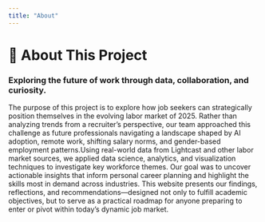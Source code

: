 ```yaml
---
title: "About"
---
```

# 👥 About This Project
### Exploring the future of work through data, collaboration, and curiosity.

The purpose of this project is to explore how job seekers can strategically position themselves in the evolving labor market of 2025. Rather than analyzing trends from a recruiter’s perspective, our team approached this challenge as future professionals navigating a landscape shaped by AI adoption, remote work, shifting salary norms, and gender-based employment patterns.Using real-world data from Lightcast and other labor market sources, we applied data science, analytics, and visualization techniques to investigate key workforce themes. Our goal was to uncover actionable insights that inform personal career planning and highlight the skills most in demand across industries. This website presents our findings, reflections, and recommendations—designed not only to fulfill academic objectives, but to serve as a practical roadmap for anyone preparing to enter or pivot within today’s dynamic job market.

 
